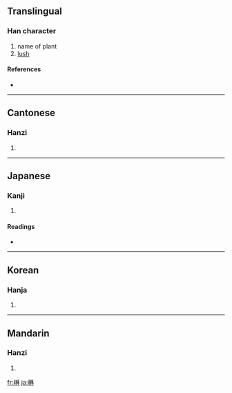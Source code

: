 {{see|茂}}
==Translingual==

===Han character===
{{Han char|rn=75|rad=木|as=09|sn=13|four=4499<sub>0</sub>|canj=木弓竹木 (DNHD)}}

# name of plant
# [[lush]]

====References====
* {{Han ref|kx=0539.220|dkj=15140|dj=0927.060|hdz=21258.050|uh=6959|ud=26969|bh=DDD5|bd=56789}}

----

==Cantonese==

===Hanzi===
{{yue-hanzi|jyut=|y=mau6}}

# {{defn|Cantonese}}

----

==Japanese==

===Kanji===
{{ja-kanji|grade=|rs=木09}}

# {{defn|Japanese}}

====Readings====
* {{ja-readings|on=[[ぼう]] (bō), [[む]] (mu)|kun=[[うつくしい]] (utsukushii), [[つとめる]] (tsutomeru), [[かえる]] (kaeru)}}

----

==Korean==

===Hanja===
{{ko-hanja|hangeul=무|eumhun=|rv=mu|mr=mu|y=mu}}

# {{defn|Korean}}

----

==Mandarin==

===Hanzi===
{{cmn-hanzi|pin=[[mào]] ([[mao4]])|wg=mao<sup>4</sup>}}

# {{defn|Mandarin}}

[[fr:楙]]
[[ja:楙]]